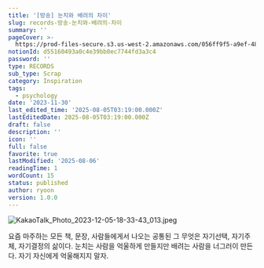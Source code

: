 ```yaml
---
title: '[방송] 눈치와 배려의 차이'
slug: records-방송-눈치와-배려의-차이
summary: ''
pageCover: >-
  https://prod-files-secure.s3.us-west-2.amazonaws.com/056ff9f5-a9ef-486f-8acb-9eef51d06a2d/0c675bfe-81bf-4eed-ab42-d0ba07132915/%E1%84%8B%E1%85%B5%E1%84%85%E1%85%B3%E1%86%B7_%E1%84%8B%E1%85%A5%E1%86%B9%E1%84%82%E1%85%B3%E1%86%AB_%E1%84%82%E1%85%A9%E1%84%90%E1%85%B3%E1%84%87%E1%85%AE%E1%86%A8_%286%29.png?X-Amz-Algorithm=AWS4-HMAC-SHA256&X-Amz-Content-Sha256=UNSIGNED-PAYLOAD&X-Amz-Credential=ASIAZI2LB4666VSJFH3C%2F20250806%2Fus-west-2%2Fs3%2Faws4_request&X-Amz-Date=20250806T180510Z&X-Amz-Expires=3600&X-Amz-Security-Token=IQoJb3JpZ2luX2VjEEIaCXVzLXdlc3QtMiJIMEYCIQDUBQ%2BgzkbPSg1aSDM%2BsyDYWXyoh2MhWrt8xusBFsnSSAIhAJEB9kvLudlgV7upQg0Iau4oQaWFyvJuAuYZTC%2B1k0G8Kv8DCHsQABoMNjM3NDIzMTgzODA1IgyNQFbC2Ol2zzZUeq0q3AO3BZ3LZ5z0uXtXEu656DyCsK3qG11BnxH%2FE98Q83G7RhMnDCty3nyebb69%2Bi1wUjiDO4LpuqeXN3f0pGBsvn9UhYDOCNmOvat%2FnEhzZoSzJ%2BWrnNebs2ZoV%2F0VXpq1SrD%2Fh1yFxXZE3g1x6zqJ2IQLVhfUwp8zG68R4%2FX6ti9FH3TWKM64gi60wLg%2FvCOaT1pcofyqwNd4HCoo2%2BNbvHhHeEnGJ0yETaQ4vGvwhIt2Vmab9iNqIe4HU8XX13P0ObmNJP4uViFbuNxZp8kFTgC8ubXC3u6Y6CyZMdE5gWa0T2QWj8bKaZLkkJ%2BOc2EFJ%2FUt%2FupCjHROlkd6H3jbmKGCEzMsallYTi9I7dZ5ZXzcRtBXr23oqtuPkr64Nva%2BAJdGkRbbPPrBgpkb51ckMdcXOhHVPIC%2BJMcSATYagS6kQ9ABoTSWZfQLIf5SuP%2FfaPkx1qPt5A%2F63uekY2HorFHTtGwLDubeem6T%2BO1%2F9yakp%2FsRFMaiEZwuFGpjn%2FCtkfFMrcC1QHjP13PpNrJTJqVJZVbUbEpwueAWgZnb4lZitDfo5UHCYXIPd1EIkIvqxGbe4VYUbIWq7uVGBE8YO1LGgVbv5Sz5efJr%2FYebXDuKhTfRNY8g3S58SQHiMTD3qs7EBjqkATCa40cXsDEEykZpLE9quZtma7uVtX22QteH8GaKtFExBRD%2BGUNS0a3w3SLpK9aPcwF6rLFkEF3al%2FSiPbH8SOH5%2BiIn4V%2FTP20W%2BdKAFo%2FeDETjhSNVfxGimNL4W4jj5I1Rgowng12AEqnLj0mJoMZlhNDgH0zz6K3mTA6EugTm9YvDaEtsTsguU7pk78PfMGE%2FOLw1%2BxEc%2Fy4MPsmA4ICoQ8Rs&X-Amz-Signature=4f7fc5949aeefca4f7eeec66624d4561d0ec8dd486ae4c5681308c3dd0c68c73&X-Amz-SignedHeaders=host&x-amz-checksum-mode=ENABLED&x-id=GetObject
notionId: d55160493a0c4e39bb0ec7744fd3a3c4
password: ''
type: RECORDS
sub_type: Scrap
category: Inspiration
tags:
  - psychology
date: '2023-11-30'
last_edited_time: '2025-08-05T03:19:00.000Z'
lastEditedDate: 2025-08-05T03:19:00.000Z
draft: false
description: ''
icon: ''
full: false
favorite: true
lastModified: '2025-08-06'
readingTime: 1
wordCount: 15
status: published
author: ryoon
version: 1.0.0
---
```


![KakaoTalk_Photo_2023-12-05-18-33-43_013.jpeg](https://res.cloudinary.com/dyrdul1dd/image/upload/v1754503577/norkive-notion-images/1754503577343-KakaoTalk_Photo_2023-12-05-18-33-43_013.jpg)


요즘 마주하는 모든 책, 문장, 사람들에게서 나오는 공통된 그 무엇은 자기선택, 자기주체, 자기결정의 삶이다. 눈치는 사람을 억울하게 만들지만 배려는 사람을 너그러이 만든다. 자기 자신에게 억울해지지 말자. 

